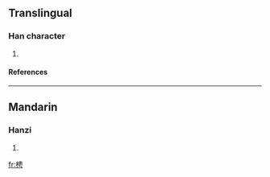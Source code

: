 ==Translingual==
===Han character===
{{Han char|rn=75|rad=木|as=07|sn=11|four=4592<sub>7</sub>|canj=木中田尸 (DLWS)}}
# {{defn|Han|sort=木07}}
====References====
{{Han ref|kx=0530.160|dkj=14877|hdz=21214.060|uh=68AC|ud=26796|bh=D5BB|bd=54715}}

----
==Mandarin==
===Hanzi===
{{cmn-hanzi|pin=[[chěng]] (cheng3), [[yǐng]] (ying3)|wg=ch'eng<sup>3</sup>, ying<sup>3</sup>}}
# {{defn|Mandarin}}

[[fr:梬]]